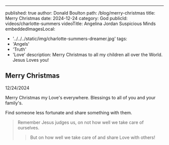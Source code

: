 ---
published: true
author: Donald Boulton
path: /blog/merry-christmas
title: Merry Christmas
date: 2024-12-24
category: God
publicId: videos/charlotte-summers
videoTitle: Angelina Jordan Suspicious Minds
embeddedImagesLocal:
  - '../../../static/img/charlotte-summers-dreamer.jpg'
tags:
  - 'Angels'
  - 'Truth'
  - 'Love'
description: Merry Christmas to all my children all over the World. Jesus Loves you!


## Merry Christmas

12/24/2024

Merry Christmas my Love's everywhere. Blessings to all of you and your family's.

Find someone less fortunate and share something with them. 

> Remember Jesus judges us, on not how well we take care of ourselves.
>
> > But on how well we take care of and share Love with others!
